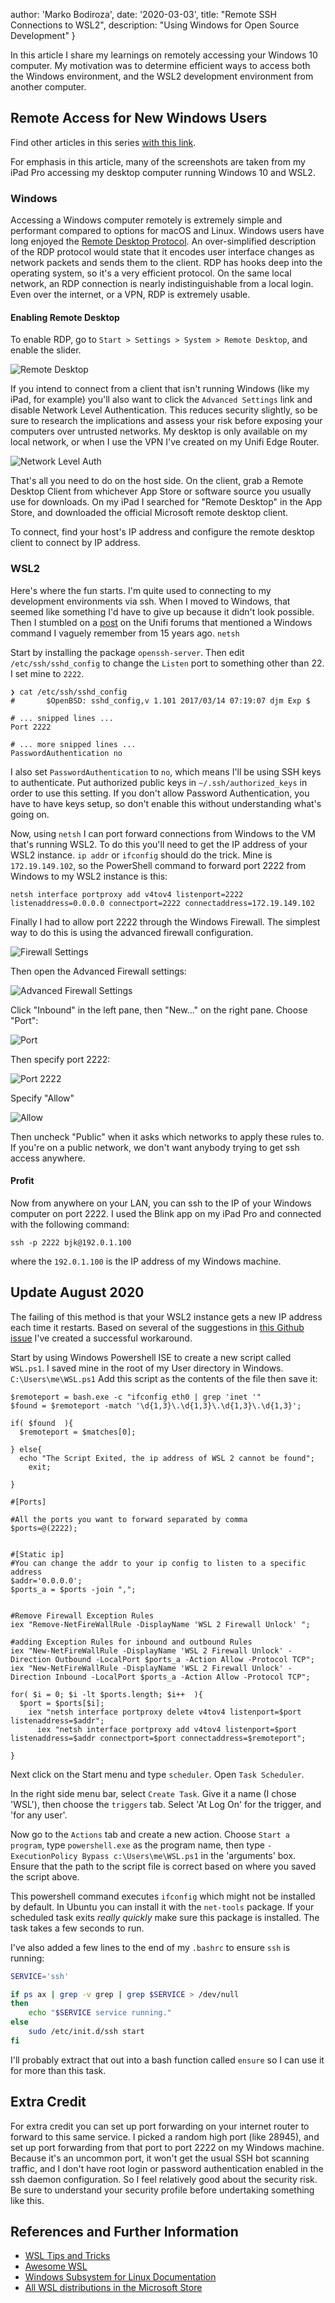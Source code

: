   author: 'Marko Bodiroza',
  date: '2020-03-03',
  title: "Remote SSH Connections to WSL2",
  description:
    "Using Windows for Open Source Development"
}


In this article I share my learnings on remotely accessing your Windows 10 computer. My motivation was to determine efficient ways to access both the Windows environment, and the WSL2 development environment from another computer.


## Remote Access for New Windows Users

Find other articles in this series [with this link](/tags/30-daywslchallenge/).

For emphasis in this article, many of the screenshots are taken from my iPad Pro accessing my desktop computer running Windows 10 and WSL2.

### Windows

Accessing a Windows computer remotely is extremely simple and performant compared to options for macOS and Linux. Windows users have long enjoyed the [Remote Desktop Protocol](https://docs.microsoft.com/en-us/windows/win32/termserv/remote-desktop-protocol). An over-simplified description of the RDP protocol would state that it encodes user interface changes as network packets and sends them to the client. RDP has hooks deep into the operating system, so it's a very efficient protocol. On the same local network, an RDP connection is nearly indistinguishable from a local login. Even over the internet, or a VPN, RDP is extremely usable.

#### Enabling Remote Desktop

To enable RDP, go to `Start > Settings > System > Remote Desktop`, and enable the slider.

![Remote Desktop](/fixed/images/wsl/rdp.png)

If you intend to connect from a client that isn't running Windows (like my iPad, for example) you'll also want to click the `Advanced Settings` link and disable Network Level Authentication. This reduces security slightly, so be sure to research the implications and assess your risk before exposing your computers over untrusted networks. My desktop is only available on my local network, or when I use the VPN I've created on my Unifi Edge Router.

![Network Level Auth](/fixed/images/wsl/nla.png)

That's all you need to do on the host side. On the client, grab a Remote Desktop Client from whichever App Store or software source you usually use for downloads. On my iPad I searched for "Remote Desktop" in the App Store, and downloaded the official Microsoft remote desktop client.

To connect, find your host's IP address and configure the remote desktop client to connect by IP address.

### WSL2

Here's where the fun starts. I'm quite used to connecting to my development environments via ssh. When I moved to Windows, that seemed like something I'd have to give up because it didn't look possible. Then I stumbled on a [post](https://community.ui.com/questions/UNMS-running-on-Windows-10-Subsystem-Linux-2-WSL2/552f3b66-c1f0-41f1-8aa5-f2e6e0f56a5a) on the Unifi forums that mentioned a Windows command I vaguely remember from 15 years ago. `netsh`

Start by installing the package `openssh-server`. Then edit `/etc/ssh/sshd_config` to change the `Listen` port to something other than 22. I set mine to `2222`.

```
❯ cat /etc/ssh/sshd_config
#       $OpenBSD: sshd_config,v 1.101 2017/03/14 07:19:07 djm Exp $

# ... snipped lines ...
Port 2222

# ... more snipped lines ...
PasswordAuthentication no
```

I also set `PasswordAuthentication` to `no`, which means I'll be using SSH keys to authenticate. Put authorized public keys in `~/.ssh/authorized_keys` in order to use this setting. If you don't allow Password Authentication, you have to have keys setup, so don't enable this without understanding what's going on.

Now, using `netsh` I can port forward connections from Windows to the VM that's running WSL2. To do this you'll need to get the IP address of your WSL2 instance. `ip addr` or `ifconfig` should do the trick. Mine is `172.19.149.102`, so the PowerShell command to forward port 2222 from Windows to my WSL2 instance is this:

```
netsh interface portproxy add v4tov4 listenport=2222 listenaddress=0.0.0.0 connectport=2222 connectaddress=172.19.149.102
```

Finally I had to allow port 2222 through the Windows Firewall. The simplest way to do this is using the advanced firewall configuration.

![Firewall Settings](/fixed/images/wsl/firewall.png)

Then open the Advanced Firewall settings:

![Advanced Firewall Settings](/fixed/images/wsl/advancefw.png)

Click "Inbound" in the left pane, then "New..." on the right pane. Choose "Port":

![Port](/fixed/images/wsl/port.png)

Then specify port 2222:

![Port 2222](/fixed/images/wsl/port2222.png)

Specify "Allow"

![Allow](/fixed/mages/wsl/allow.png)

Then uncheck "Public" when it asks which networks to apply these rules to. If you're on a public network, we don't want anybody trying to get ssh access anywhere.

#### Profit

Now from anywhere on your LAN, you can ssh to the IP of your Windows computer on port 2222. I used the Blink app on my iPad Pro and connected with the following command:

```
ssh -p 2222 bjk@192.0.1.100
```

where the `192.0.1.100` is the IP address of my Windows machine.

## Update August 2020

The failing of this method is that your WSL2 instance gets a new IP address each time it restarts. Based on several of the suggestions in [this Github issue](https://github.com/microsoft/WSL/issues/4150) I've created a successful workaround.

Start by using Windows Powershell ISE to create a new script called `WSL.ps1`. I saved mine in the root of my User directory in Windows. `C:\Users\me\WSL.ps1` Add this script as the contents of the file then save it:

```
$remoteport = bash.exe -c "ifconfig eth0 | grep 'inet '"
$found = $remoteport -match '\d{1,3}\.\d{1,3}\.\d{1,3}\.\d{1,3}';

if( $found  ){
  $remoteport = $matches[0];

} else{
  echo "The Script Exited, the ip address of WSL 2 cannot be found";
    exit;

}

#[Ports]

#All the ports you want to forward separated by comma
$ports=@(2222);


#[Static ip]
#You can change the addr to your ip config to listen to a specific address
$addr='0.0.0.0';
$ports_a = $ports -join ",";


#Remove Firewall Exception Rules
iex "Remove-NetFireWallRule -DisplayName 'WSL 2 Firewall Unlock' ";

#adding Exception Rules for inbound and outbound Rules
iex "New-NetFireWallRule -DisplayName 'WSL 2 Firewall Unlock' -Direction Outbound -LocalPort $ports_a -Action Allow -Protocol TCP";
iex "New-NetFireWallRule -DisplayName 'WSL 2 Firewall Unlock' -Direction Inbound -LocalPort $ports_a -Action Allow -Protocol TCP";

for( $i = 0; $i -lt $ports.length; $i++  ){
  $port = $ports[$i];
    iex "netsh interface portproxy delete v4tov4 listenport=$port listenaddress=$addr";
      iex "netsh interface portproxy add v4tov4 listenport=$port listenaddress=$addr connectport=$port connectaddress=$remoteport";

}
```

Next click on the Start menu and type `scheduler`. Open `Task Scheduler`.

In the right side menu bar, select `Create Task`. Give it a name (I chose 'WSL'), then choose the `triggers` tab. Select 'At Log On' for the trigger, and 'for any user'.

Now go to the `Actions` tab and create a new action. Choose `Start a program`, type `powershell.exe` as the program name, then type `-ExecutionPolicy Bypass c:\Users\me\WSL.ps1` in the 'arguments' box. Ensure that the path to the script file is correct based on where you saved the script above.

This powershell command executes `ifconfig` which might not be installed by default. In Ubuntu you can install it with the `net-tools` package. If your scheduled task exits _really quickly_ make sure this package is installed. The task takes a few seconds to run.

I've also added a few lines to the end of my `.bashrc` to ensure `ssh` is running:

```bash
SERVICE='ssh'

if ps ax | grep -v grep | grep $SERVICE > /dev/null
then
    echo "$SERVICE service running."
else
    sudo /etc/init.d/ssh start
fi
```

I'll probably extract that out into a bash function called `ensure` so I can use it for more than this task.

## Extra Credit

For extra credit you can set up port forwarding on your internet router to forward to this same service. I picked a random high port (like 28945), and set up port forwarding from that port to port 2222 on my Windows machine. Because it's an uncommon port, it won't get the usual SSH bot scanning traffic, and I don't have root login or password authentication enabled in the ssh daemon configuration. So I feel relatively good about the security risk. Be sure to understand your security profile before undertaking something like this.

## References and Further Information

- [WSL Tips and Tricks](https://wsl.dev)
- [Awesome WSL](https://github.com/sirredbeard/Awesome-WSL/blob/master/README.md)
- [Windows Subsystem for Linux Documentation](https://docs.microsoft.com/en-us/windows/wsl/about)
- [All WSL distributions in the Microsoft Store](https://aka.ms/wslstore)
